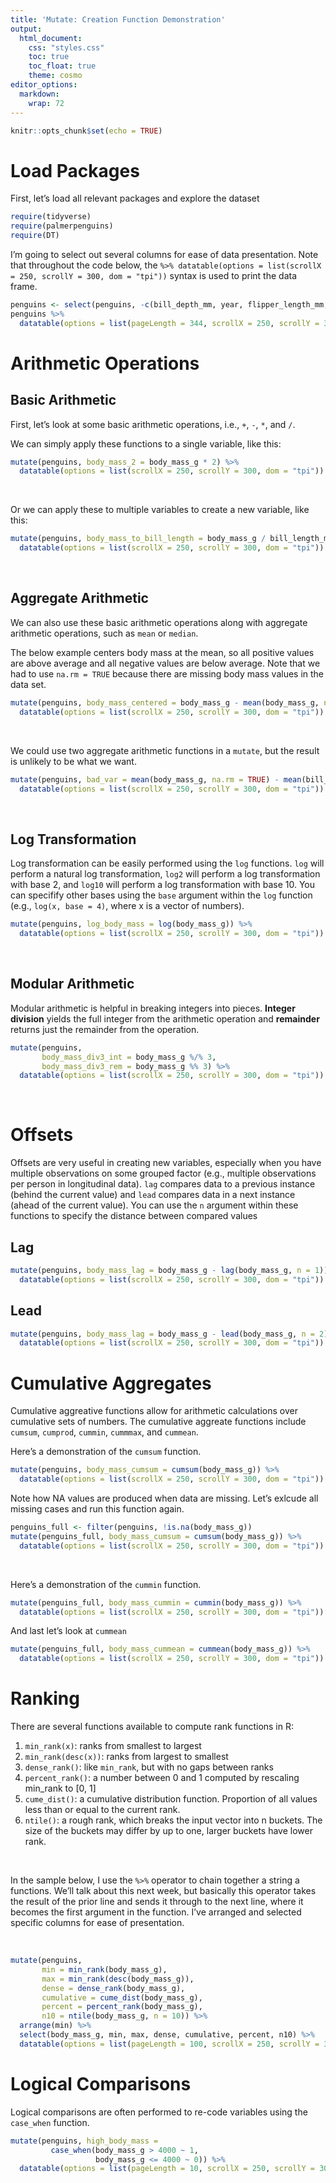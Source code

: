 ```yaml
---
title: 'Mutate: Creation Function Demonstration'
output:
  html_document:
    css: "styles.css"
    toc: true
    toc_float: true
    theme: cosmo
editor_options: 
  markdown: 
    wrap: 72
---
```


```{=html}
<style>
.list-group-item.active, .list-group-item.active:focus, .list-group-item.active:hover {
    background-color: #a6873b;
    color: black;
    font-weight: bold;
}
</style>
```
```{=html}
<style>
  .nav-pills>li>a:hover, .nav-pills>li>a:focus, .nav-pills>li.active>a,     .nav-pills>li.active>a:hover, .nav-pills>li.active>a:focus{
     background-color: #a6873b;
     font-weight: bold;
          color: black;
     }
</style>
```
```{=html}
<style>
  .nav-pills>li>a {
     color: black;
     }
</style>
```
```{=html}
<style>
  a {
     color: #a6873b;
     text-decoration: none;
     }
</style>
```
```{=html}
<style>
  a:hover {
     color: #a6873b;
     font-weight: bold;
     }
</style>
```
```r
knitr::opts_chunk$set(echo = TRUE)
```

# Load Packages

First, let's load all relevant packages and explore the dataset

```r
require(tidyverse)
require(palmerpenguins)
require(DT)
```

I'm going to select out several columns for ease of data presentation.  Note that throughout the code below, the
`%>% datatable(options = list(scrollX = 250, scrollY = 300, dom = "tpi"))` syntax is
used to print the data frame.

```r
penguins <- select(penguins, -c(bill_depth_mm, year, flipper_length_mm, island))
penguins %>% 
  datatable(options = list(pageLength = 344, scrollX = 250, scrollY = 300, dom = "tpi"))
```

# Arithmetic Operations

## Basic Arithmetic

First, let's look at some basic arithmetic operations, i.e., `+`, `-`,
`*`, and `/`.

We can simply apply these functions to a single variable, like this:

```r
mutate(penguins, body_mass_2 = body_mass_g * 2) %>% 
  datatable(options = list(scrollX = 250, scrollY = 300, dom = "tpi"))
```

<br>

Or we can apply these to multiple variables to create a new variable,
like this:

```r
mutate(penguins, body_mass_to_bill_length = body_mass_g / bill_length_mm) %>% 
  datatable(options = list(scrollX = 250, scrollY = 300, dom = "tpi"))
```

<br>

## Aggregate Arithmetic

We can also use these basic arithmetic operations along with aggregate
arithmetic operations, such as `mean` or `median`.

The below example centers body mass at the mean, so all positive values
are above average and all negative values are below average. Note that
we had to use `na.rm = TRUE` because there are missing body mass values
in the data set.

```r
mutate(penguins, body_mass_centered = body_mass_g - mean(body_mass_g, na.rm = TRUE)) %>% 
  datatable(options = list(scrollX = 250, scrollY = 300, dom = "tpi"))
```

<br>

We could use two aggregate arithmetic functions in a `mutate`, but the
result is unlikely to be what we want.

```r
mutate(penguins, bad_var = mean(body_mass_g, na.rm = TRUE) - mean(bill_length_mm, na.rm = TRUE)) %>% 
  datatable(options = list(scrollX = 250, scrollY = 300, dom = "tpi"))
```

<br>

## Log Transformation

Log transformation can be easily performed using the `log` functions.
`log` will perform a natural log transformation, `log2` will perform a
log transformation with base 2, and `log10` will perform a log
transformation with base 10. You can specifify other bases using the
`base` argument within the `log` function (e.g., `log(x, base = 4)`,
where x is a vector of numbers).

```r
mutate(penguins, log_body_mass = log(body_mass_g)) %>% 
  datatable(options = list(scrollX = 250, scrollY = 300, dom = "tpi"))
```

<br>

## Modular Arithmetic

Modular arithmetic is helpful in breaking integers into pieces.
**Integer division** yields the full integer from the arithmetic
operation and **remainder** returns just the remainder from the
operation.

```r
mutate(penguins, 
       body_mass_div3_int = body_mass_g %/% 3,
       body_mass_div3_rem = body_mass_g %% 3) %>% 
  datatable(options = list(scrollX = 250, scrollY = 300, dom = "tpi"))
```

<br>

# Offsets

Offsets are very useful in creating new variables, especially when you
have multiple observations on some grouped factor (e.g., multiple
observations per person in longitudinal data). `lag` compares data to a
previous instance (behind the current value) and `lead` compares data in
a next instance (ahead of the current value). You can use the `n`
argument within these functions to specify the distance between compared
values

## Lag

```r
mutate(penguins, body_mass_lag = body_mass_g - lag(body_mass_g, n = 1)) %>% 
  datatable(options = list(scrollX = 250, scrollY = 300, dom = "tpi"))
```

## Lead

```r
mutate(penguins, body_mass_lag = body_mass_g - lead(body_mass_g, n = 2)) %>% 
  datatable(options = list(scrollX = 250, scrollY = 300, dom = "tpi"))
```

# Cumulative Aggregates

Cumulative aggreative functions allow for arithmetic calculations over
cumulative sets of numbers. The cumulative aggreate functions include
`cumsum`, `cumprod`, `cummin`, `cummmax`, and `cummean`.

Here's a demonstration of the `cumsum` function.

```r
mutate(penguins, body_mass_cumsum = cumsum(body_mass_g)) %>% 
  datatable(options = list(scrollX = 250, scrollY = 300, dom = "tpi"))
```

Note how NA values are produced when data are missing. Let's exlcude all
missing cases and run this function again.

```r
penguins_full <- filter(penguins, !is.na(body_mass_g))
mutate(penguins_full, body_mass_cumsum = cumsum(body_mass_g)) %>% 
  datatable(options = list(scrollX = 250, scrollY = 300, dom = "tpi"))
```

<br>

Here's a demonstration of the `cummin` function.

```r
mutate(penguins_full, body_mass_cummin = cummin(body_mass_g)) %>% 
  datatable(options = list(scrollX = 250, scrollY = 300, dom = "tpi"))
```

And last let's look at `cummean`

```r
mutate(penguins_full, body_mass_cummean = cummean(body_mass_g)) %>% 
  datatable(options = list(scrollX = 250, scrollY = 300, dom = "tpi"))
```

# Ranking

There are several functions available to compute rank functions in R:
<br>

1.  `min_rank(x)`: ranks from smallest to largest <br>
2.  `min_rank(desc(x))`: ranks from largest to smallest <br>
3.  `dense_rank()`: like `min_rank`, but with no gaps between ranks <br>
4.  `percent_rank()`: a number between 0 and 1 computed by rescaling
    min_rank to [0, 1] <br>
5.  `cume_dist()`: a cumulative distribution function. Proportion of all
    values less than or equal to the current rank. <br>
6.  `ntile()`: a rough rank, which breaks the input vector into n
    buckets. The size of the buckets may differ by up to one, larger
    buckets have lower rank. <br>

<br>

In the sample below, I use the `%>%` operator to chain together a string
a functions. We'll talk about this next week, but basically this
operator takes the result of the prior line and sends it through to the
next line, where it becomes the first argument in the function. I've
arranged and selected specific columns for ease of presentation.

<br>

```r
mutate(penguins, 
       min = min_rank(body_mass_g), 
       max = min_rank(desc(body_mass_g)), 
       dense = dense_rank(body_mass_g), 
       cumulative = cume_dist(body_mass_g), 
       percent = percent_rank(body_mass_g), 
       n10 = ntile(body_mass_g, n = 10)) %>% 
  arrange(min) %>% 
  select(body_mass_g, min, max, dense, cumulative, percent, n10) %>% 
  datatable(options = list(pageLength = 100, scrollX = 250, scrollY = 300, dom = "tpi"))
```


# Logical Comparisons

Logical comparisons are often performed to re-code variables using the `case_when` function.

```r
mutate(penguins, high_body_mass = 
         case_when(body_mass_g > 4000 ~ 1, 
                   body_mass_g <= 4000 ~ 0)) %>% 
  datatable(options = list(pageLength = 10, scrollX = 250, scrollY = 300, dom = "tpi"))
```

